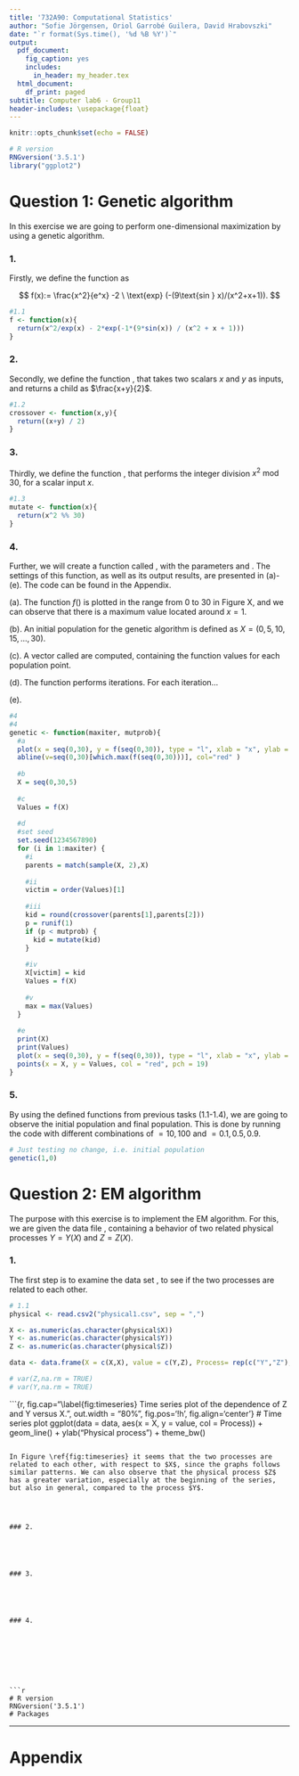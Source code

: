 ```yaml
---
title: '732A90: Computational Statistics'
author: "Sofie Jörgensen, Oriol Garrobé Guilera, David Hrabovszki"
date: "`r format(Sys.time(), '%d %B %Y')`"
output:
  pdf_document:
    fig_caption: yes
    includes:
      in_header: my_header.tex
  html_document:
    df_print: paged
subtitle: Computer lab6 - Group11
header-includes: \usepackage{float}
---
```


```r
knitr::opts_chunk$set(echo = FALSE)
```

```r
# R version
RNGversion('3.5.1')
library("ggplot2")
```

# Question 1: Genetic algorithm

In this exercise we are going to perform one-dimensional maximization by using a genetic algorithm.

### 1.

Firstly, we define the function \texttt{f()} as

$$
f(x):= \frac{x^2}{e^x} -2 \ \text{exp} (-(9\text{sin } x)/(x^2+x+1)). 
$$

```r
#1.1
f <- function(x){
  return(x^2/exp(x) - 2*exp(-1*(9*sin(x)) / (x^2 + x + 1)))
}

```


### 2.

Secondly, we define the function \texttt{crossover()}, that takes two scalars $x$ and $y$ as inputs, and returns a child as $\frac{x+y}{2}$.

```r
#1.2
crossover <- function(x,y){
  return((x+y) / 2)
}

```

### 3.

Thirdly, we define the function \texttt{mutate()}, that performs the integer division $x^2 \text{  mod } 30$, for a scalar input $x$. 

```r
#1.3
mutate <- function(x){
  return(x^2 %% 30)
}
```


### 4.


Further, we will create a function called \texttt{genetic()}, with the parameters \texttt{maxiter} and \texttt{mutprob}. The settings of this \texttt{genetic()} function, as well as its output results, are presented in (a)-(e). The code can be found in the Appendix.


(a). The function $f()$ is plotted in the range from 0 to 30 in Figure X, and we can observe that there is a maximum value located around $x=1$.

(b). An initial population for the genetic algorithm is defined as $X = (0, 5, 10, 15,... ,30)$.

(c). A vector called \texttt{Values} are computed, containing the function values for each population point.


(d). The \texttt{genetic()} function performs \texttt{maxiter} iterations. For each iteration...

(e).

```r
#4
#4
genetic <- function(maxiter, mutprob){
  #a
  plot(x = seq(0,30), y = f(seq(0,30)), type = "l", xlab = "x", ylab = "f(x)")
  abline(v=seq(0,30)[which.max(f(seq(0,30)))], col="red" )
  
  #b
  X = seq(0,30,5)
  
  #c
  Values = f(X)
  
  #d
  #set seed
  set.seed(1234567890)
  for (i in 1:maxiter) {
    #i
    parents = match(sample(X, 2),X)
    
    #ii
    victim = order(Values)[1]
    
    #iii
    kid = round(crossover(parents[1],parents[2]))
    p = runif(1)
    if (p < mutprob) {
      kid = mutate(kid)
    }
    
    #iv
    X[victim] = kid
    Values = f(X)
    
    #v
    max = max(Values)
  }
  
  #e
  print(X)
  print(Values)
  plot(x = seq(0,30), y = f(seq(0,30)), type = "l", xlab = "x", ylab = "f(x)")
  points(x = X, y = Values, col = "red", pch = 19)
}


```





### 5.

By using the defined functions from previous tasks (1.1-1.4), we are going to observe the initial population and final population. This is done by running the code with different combinations of \texttt{maxiter}$= 10, 100$ and \texttt{mutprob}$= 0.1, 0.5, 0.9$.


```r
# Just testing no change, i.e. initial population
genetic(1,0)
```




# Question 2: EM algorithm

The purpose with this exercise is to implement the EM algorithm. For this, we are given the data file \texttt{physical1.csv}, containing a behavior of two related physical processes $Y = Y(X)$ and $Z = Z(X)$.

### 1.

The first step is to examine the data set \texttt{physical1.csv}, to see if the two processes are related to each other. 

```r
# 1.1 
physical <- read.csv2("physical1.csv", sep = ",")

X <- as.numeric(as.character(physical$X))
Y <- as.numeric(as.character(physical$Y))
Z <- as.numeric(as.character(physical$Z))

data <- data.frame(X = c(X,X), value = c(Y,Z), Process= rep(c("Y","Z"), each= 100))

# var(Z,na.rm = TRUE)
# var(Y,na.rm = TRUE)

```

```{r, fig.cap="\\label{fig:timeseries} Time series plot of the dependence of Z and Y versus X.", out.width = "80%", fig.pos='!h', fig.align='center'}
# Time series plot 
ggplot(data = data, aes(x = X, y = value, col = Process)) + 
  geom_line() + 
  ylab("Physical process") + 
  theme_bw()

```

In Figure \ref{fig:timeseries} it seems that the two processes are related to each other, with respect to $X$, since the graphs follows similar patterns. We can also observe that the physical process $Z$ has a greater variation, especially at the beginning of the series, but also in general, compared to the process $Y$. 




### 2.





### 3.





### 4.








```r
# R version
RNGversion('3.5.1')
# Packages

```



----------

# Appendix

```r

```